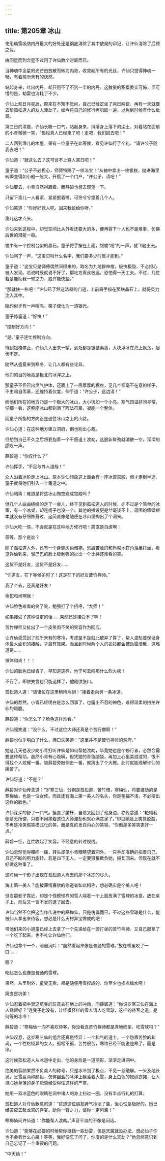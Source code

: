 ```yaml
---
---
---
```

title: 第205章 冰山
---





使用劫雷吸纳内丹最大的好处还是彻底消除了其中敖昊的印记，让许仙消除了后顾之忧。

由回星而到合星不过用了许仙数个时辰而已。

当神魂中金星的光芒由放散而转为内敛，收敛起所有的光丝，许仙只觉得神魂一畅，有着前所未有的快然。

站起身来，吐出内丹，却只用不了不到一半的内丹。这敖昊的积累委实可怖，但可惜的是，劫雷也消耗了不少。

许仙上观日月星辰，原来在不知不觉间，自己已经定坐了两日两夜，再有一天就要去帮孤松道人的友人渡劫了。如今将自己的修行再巩固一遍，以免到时候有什么纰漏。

第三日的清晨，许仙长吸一口气，站起身来，抖落身上落下的尘土，对着站在面前的小青微微一笑，“孤松真人已经来了吧！走吧，我们回去吧！”

二人回到渔儿的木屋，果有一位童子在此等候，看见许仙行了个礼，“请许公子随我去吧！”

许仙道：“就这么去？这可谈不上避人耳日吧！”

童子道：“公子不必担心，师傅特赐了一样法宝！”从袖中拿出一枚银梭，抛进海里转瞬变得如小船一般大，开启了一个门户，“许公子，请吧！”

许仙要去，小青自然得跟着，而薛碧也想去观望一下。

只留下渔儿一人看家，紧紧抿着嘴，可怜兮兮望着几个人。

许仙笑道：“你好好救人吧。回来我说给你听。”

渔儿这才点头。

许仙来到这梭中，却觉空间比从外看还要大的多，便再容下十人也不是难事，仿佛后世的潜艇一般。

梭中有一个控制台似的晶石，童子将手按在上面，银梭“嗖”的一声，就飞驰出去。

许仙问了一声，“这宝贝叫什么名字，我们要多少时辰才能到。”

童子道：“这宝贝是师傅偶然间得来的，取名为九地辟神梭，极快极隐，不必担心被人发现。若说时辰就说不好了，那地方离此极远，恐怕得一天工夫。不过，几位若是能助我一臂之力，或许能快些。”

“那就快一些吧！”许仙已了然这法器的门道，上前将手按在那块晶石上，就将灵力注入其中。

隐约似乎有一声嗡鸣，梭子便化为一道银光。

童子惊喜道：“好快！”

“控制好方向！”

“是。”童子连忙控制方向。

待到银梭停止，许仙几人出来一望，到处都是银装素裹，大块浮冰在海上飘荡，起伏不定。

陡然从盛夏来到寒冬，让几人都有些诧异。

他们的目的地竟是极北的冰洋之上。

那童子不但召出灵气护体，还裹上了一层厚厚的棉衣，见几个都毫不在意的样子，不由暗自羡慕，还维持着仪度，伸手道：“许公子，这边请！”

而他们所在的地方乃是一个极大的冰山，大小彷如一个小岛，寒气四溢非同寻常。仔细一看，这整座冰山都刻满了阵法符篆，凝能一个整体。

而童子所指的方向正是通往冰山之上的山路。

许仙心道：在这种地方建立洞府，倒也别出心裁。

但想到自己不久之后将要抱着一个干瘦道士渡劫，这股新鲜劲就消散一空，深深的感叹一声。

薛碧道：“你叹什么？”

许仙挥手，“不足与外人道哉！”

众人沿着冰阶走上冰山。原本许仙想象这上面会有一座冰雪宫殿，但才走到半途，童子就将他们引入一个甬道之中。

许仙暗猜：难道是将这冰山掏空建成宫殿吗？

但几个人曲曲绕绕的走了一会儿，终于见到孤松道人的时候，亦不过是个简单的冰室，有一个冰桌，却连椅子也没一个。其他的摆设更是丝毫谈不上，周围的墙壁根本就没有仔细修葺过，这简直像是随便在冰山里掏出了个洞来。

许仙大吃一惊，不会就是在这种地方修行吧！简直是自虐啊！

等等，那个是谁？

除了孤松道人外，还有一个身穿灰色僧袍，愁眉苦脸的和尚席地在角落里打坐，看见许仙到来，皱巴巴的脸上极勉强的扯出一个比哭还难看的笑。

这货不是好友，这货不是好友……

“许道友，在下等候多时了！这是在下的好友苦竹禅师。”

我了个去，还真是好友！

命犯和尚啊我！

许仙脸色难看的笑了笑，勉强打了个招呼，“大师！”

如果接受了这种设定的话……果然还是接受不了啊！

苦竹禅师又扯出了一个皮笑肉不笑的笑容作为回应。

让许仙感受到了前所未有的寒冷，考虑是不是就此放弃了算了，帮人渡劫要保证身体最大面积的接触，才最有效果。而且到时候两个人的衣衫都会被劫雷溃散，这难道是……

裸体和尚！！！

许仙的脸色已经青了，早知道这样，他宁可去闯那什么烈火峡！

不行了，即使失言也只能这样了，他刚欲张口。

孤松道人道：“请诸位在这里稍待片刻！”接着走向另一条冰道。

许仙的颓然，小青已经明白是怎么回事了，也露出不忍的神色，难得温柔的拍拍许仙的肩膀。

薛碧道：“你怎么了？脸色这样难看。”

许仙强笑道：“没什么，不过这位大师还真是个苦行僧啊！”

薛碧也似乎明白了什么，掩口失笑道：“这里并不是苦竹禅师的洞府。”

她这几天也没少向小青打听许仙是如何帮她渡劫，毕竟她也是个修行者，必然会需要这种帮助。虽然小青有心隐瞒，但凭她的青鱼脑袋，再加上心里美滋滋的，恨不得找个人炫耀一番。被薛碧旁敲侧击一番，就猜出了个大概。此时就能理解许仙的痛苦了。

许仙讶道：“不是？”

薛碧对许仙传念道：“岁寒三仙，分别是孤松道，苦竹僧，寒梅仙，将要渡劫的是寒梅仙，也是一位女修。而且还有海上第一美人的名头，你是艳福不浅，不必摆出这样的脸色。”

许仙深深的舒了一口气。挺直了腰杆，自信又回到了他身边，亦传念道：“艳福我倒是无所谓，只要不用抱着这位大师渡劫也就心满意足了。”却见她脸上笑意盈盈，不再是冷笑假笑模式化的笑，而是真的发自内心的笑容。“你倒是多笑笑更好一点。”

薛碧一怔，连忙收起了笑容，不经意的转过视线。

许仙忽然觉得腰间一痛，转头却见小青眼睛望着洞外，一只手却准确的掐着自己，且还不断的用力旋转。若是四下无人，一定要狠狠欺负她，报复回来。但现在就不好做这种事了。

这时候一个影子出现在孤松道人离去的那个冰冻的尽头。

海上第一美人？能被薄情寡欲的修道者如此相称，想必确实是个美人吧！

但当那影子靠近，却是个怪模怪样的雪人端着一个上面放满了雪球的冰盘，放在桌子上，而后又一言不发的退了回去。

许仙当然不会把这当作传说中的寒梅仙，只是傀儡而已，不过这些雪球是什么，能被仙人拿出来待客，想必是什么天材异宝做成的吧！

带他们来的小道童已经上去拿了一个先递给在一旁打坐的苦竹禅师，又自己那拿了一个吃了起来，也不礼让许仙他们。

许仙也拿个一个，暗自沉吟：“虽然看起来像是普通的雪球。”放在嘴里咬了一口……

嗯？

吃起怎么也像是普通的雪球。

果然，从里到外，童叟无欺，都是随便用雪捏成的，你至少也掺点糖水啊！

简直是坑爹！

许仙忍着把手里这坑爹的玩意丢在地上的冲动，问薛碧道：“你说岁寒三仙在海上人缘很好？”连凳子也没有，让怪模怪样的雪人请人吃雪球，这样的待客之道，是何等的冰冷！

薛碧道：“寒梅仙一向不喜欢待客，你没看连苦竹禅师都是席地而坐，吃雪球吗？”

许仙叹息，这岁寒三仙的组合还真是怪异：一个和气的道士，一个愁眉苦脸的和尚，一个性格怪异的女人。孤松不孤，苦竹很苦，寒梅已经不能说是寒了，而是冷。

这时候孤松道人从冰道中走出，他的身后是一道丽影，渐渐走进洞中。

绝美的容颜果然不负美人的称号，只是冰冷到了极点，不见一丝融解。一头及地长发，呈雪蓝两种颜色，仿佛幽蓝的冰洋上飘落着大雪，身上白色的鲛绡衣裙，让人担心她单薄的身子能否经受得住这样的严寒。

她用一双冰蓝色的眼睛在洞中诸人的身上扫过一圈，没有半点行礼的打算。

孤松道人对许仙歉意的道：“贫道这位朋友脾气冷淡了些，但心性是极好的，她已经答应去赴龙宫的喜宴。助你一臂之力，请你一定包涵！”

寒梅仙问许仙道：“你能帮人渡劫。”声音平淡的不像是问话。

许仙道：“能够在必要的时候帮你抵挡一些劫雷，但是天魔就没办法，想必仙子你也不会有什么心魔！等等，我好像忘了问了，你度的是什么天劫？”他忽然意识到自己忘记了一个重要的问题。

“中天劫！”